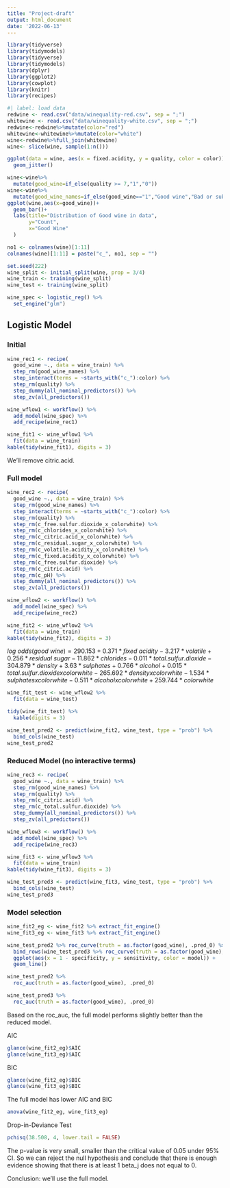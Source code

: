 ```yaml
---
title: "Project-draft"
output: html_document
date: '2022-06-13'
---
```


```r
library(tidyverse)
library(tidymodels)
library(tidyverse)
library(tidymodels)
library(dplyr)
library(ggplot2)
library(cowplot)
library(knitr)
library(recipes)
```

```r
#| label: load data
redwine <- read.csv("data/winequality-red.csv", sep = ";")
whitewine <- read.csv("data/winequality-white.csv", sep = ";")
redwine<-redwine%>%mutate(color="red")
whitewine<-whitewine%>%mutate(color="white")
wine<-redwine%>%full_join(whitewine)
wine<- slice(wine, sample(1:n()))
```
```r
ggplot(data = wine, aes(x = fixed.acidity, y = quality, color = color)) +
  geom_jitter()
```

```r
wine<-wine%>%
  mutate(good_wine=if_else(quality >= 7,"1","0"))
wine<-wine%>%
  mutate(good_wine_names=if_else(good_wine=="1","Good wine","Bad or subpar wine"))
ggplot(wine,aes(x=good_wine))+
  geom_bar()+
  labs(title="Distribution of Good wine in data",
       y="Count",
       x="Good Wine"
  )
```
```r
no1 <- colnames(wine)[1:11]
colnames(wine)[1:11] = paste("c_", no1, sep = "")
```

```r
set.seed(222)
wine_split <- initial_split(wine, prop = 3/4)
wine_train <- training(wine_split)
wine_test <- training(wine_split)
```

```r
wine_spec <- logistic_reg() %>%
  set_engine("glm")
```

## Logistic Model

### Initial
```r
wine_rec1 <- recipe(
  good_wine ~., data = wine_train) %>%
  step_rm(good_wine_names) %>%
  step_interact(terms = ~starts_with("c_"):color) %>%
  step_rm(quality) %>%
  step_dummy(all_nominal_predictors()) %>%
  step_zv(all_predictors())
```

```r
wine_wflow1 <- workflow() %>%
  add_model(wine_spec) %>%
  add_recipe(wine_rec1)
```

```r
wine_fit1 <- wine_wflow1 %>%
  fit(data = wine_train)
kable(tidy(wine_fit1), digits = 3)
```
We'll remove citric.acid.

### Full model
```r
wine_rec2 <- recipe(
  good_wine ~., data = wine_train) %>%
  step_rm(good_wine_names) %>%
  step_interact(terms = ~starts_with("c_"):color) %>%
  step_rm(quality) %>%
  step_rm(c_free.sulfur.dioxide_x_colorwhite) %>%
  step_rm(c_chlorides_x_colorwhite) %>%
  step_rm(c_citric.acid_x_colorwhite) %>%
  step_rm(c_residual.sugar_x_colorwhite) %>%
  step_rm(c_volatile.acidity_x_colorwhite) %>%
  step_rm(c_fixed.acidity_x_colorwhite) %>%
  step_rm(c_free.sulfur.dioxide) %>%
  step_rm(c_citric.acid) %>%
  step_rm(c_pH) %>%
  step_dummy(all_nominal_predictors()) %>%
  step_zv(all_predictors())
```

```r
wine_wflow2 <- workflow() %>%
  add_model(wine_spec) %>%
  add_recipe(wine_rec2)
```

```r
wine_fit2 <- wine_wflow2 %>%
  fit(data = wine_train)
kable(tidy(wine_fit2), digits = 3)
```

$log~odds(good~wine) = 290.153 + 0.371*fixed~acidity - 3.217*volatile + 0.256* residual~sugar - 11.862*chlorides - 0.011*total.sulfur.dioxide - 304.879*density + 3.63*sulphates + 0.766*alcohol + 0.015*total.sulfur.dioxide x colorwhite - 265.692*density x colorwhite - 1.534*sulphates x colorwhite - 0.511*alcohol x colorwhite + 259.744*colorwhite$

```r
wine_fit_test <- wine_wflow2 %>%
  fit(data = wine_test)

tidy(wine_fit_test) %>% 
  kable(digits = 3)
```
```r
wine_test_pred2 <- predict(wine_fit2, wine_test, type = "prob") %>% 
  bind_cols(wine_test) 
wine_test_pred2
```

### Reduced Model (no interactive terms)
```r
wine_rec3 <- recipe(
  good_wine ~., data = wine_train) %>%
  step_rm(good_wine_names) %>%
  step_rm(quality) %>%
  step_rm(c_citric.acid) %>%
  step_rm(c_total.sulfur.dioxide) %>%
  step_dummy(all_nominal_predictors()) %>%
  step_zv(all_predictors())
```

```r
wine_wflow3 <- workflow() %>%
  add_model(wine_spec) %>%
  add_recipe(wine_rec3)
```

```r
wine_fit3 <- wine_wflow3 %>%
  fit(data = wine_train)
kable(tidy(wine_fit3), digits = 3)
```

```r
wine_test_pred3 <- predict(wine_fit3, wine_test, type = "prob") %>% 
  bind_cols(wine_test) 
wine_test_pred3
```



### Model selection
```r
wine_fit2_eg <- wine_fit2 %>% extract_fit_engine()
wine_fit3_eg <- wine_fit3 %>% extract_fit_engine()
```

```r
wine_test_pred2 %>% roc_curve(truth = as.factor(good_wine), .pred_0) %>% mutate(model = "Model 1") %>%
  bind_rows(wine_test_pred3 %>% roc_curve(truth = as.factor(good_wine), .pred_0) %>% mutate(model = "Model 2")) %>%
  ggplot(aes(x = 1 - specificity, y = sensitivity, color = model)) +
  geom_line()
```

```r
wine_test_pred2 %>%
  roc_auc(truth = as.factor(good_wine), .pred_0)

wine_test_pred3 %>%
  roc_auc(truth = as.factor(good_wine), .pred_0)
```

Based on the roc_auc, the full model performs slightly better than the reduced model.

AIC
```r
glance(wine_fit2_eg)$AIC
glance(wine_fit3_eg)$AIC
```
BIC
```r
glance(wine_fit2_eg)$BIC
glance(wine_fit3_eg)$BIC
```

The full model has lower AIC and BIC

```r
anova(wine_fit2_eg, wine_fit3_eg)
```
Drop-in-Deviance Test
```r
pchisq(38.508, 4, lower.tail = FALSE)
```
The p-value is very small, smaller than the critical value of 0.05 under 95% CI. So we can reject the null hypothesis and conclude that there is enough evidence showing that there is at least 1 beta_j does not equal to 0.

Conclusion: we'll use the full model.